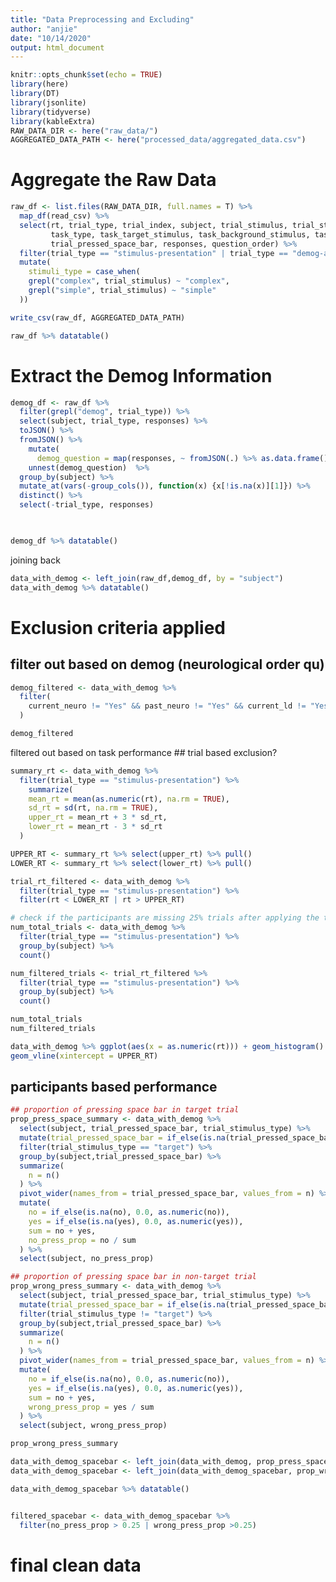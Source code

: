 ```yaml
---
title: "Data Preprocessing and Excluding"
author: "anjie"
date: "10/14/2020"
output: html_document
---
```


```r
knitr::opts_chunk$set(echo = TRUE)
library(here)
library(DT)
library(jsonlite)
library(tidyverse)
library(kableExtra)
RAW_DATA_DIR <- here("raw_data/")
AGGREGATED_DATA_PATH <- here("processed_data/aggregated_data.csv")
```

# Aggregate the Raw Data 
```r
raw_df <- list.files(RAW_DATA_DIR, full.names = T) %>%
  map_df(read_csv) %>% 
  select(rt, trial_type, trial_index, subject, trial_stimulus, trial_stimulus_type, 
         task_type, task_target_stimulus, task_background_stimulus, task_deviant_stimuli, task_order_number, block_order_number, trial_looking_time, 
         trial_pressed_space_bar, responses, question_order) %>% 
  filter(trial_type == "stimulus-presentation" | trial_type == "demog-age" | trial_type == "demog-gender-and-education" | trial_type == "demog-ethnic-US" | trial_type == "demog-disorder-history") %>% 
  mutate(
    stimuli_type = case_when(
    grepl("complex", trial_stimulus) ~ "complex", 
    grepl("simple", trial_stimulus) ~ "simple"
  ))

write_csv(raw_df, AGGREGATED_DATA_PATH)
```

```r
raw_df %>% datatable()
```

# Extract the Demog Information 
```r
demog_df <- raw_df %>% 
  filter(grepl("demog", trial_type)) %>% 
  select(subject, trial_type, responses) %>% 
  toJSON() %>% 
  fromJSON() %>% 
    mutate(
      demog_question = map(responses, ~ fromJSON(.) %>% as.data.frame())) %>% 
    unnest(demog_question)  %>% 
  group_by(subject) %>%
  mutate_at(vars(-group_cols()), function(x) {x[!is.na(x)][1]}) %>%
  distinct() %>% 
  select(-trial_type, responses)
  


demog_df %>% datatable()
```
joining back
```r
data_with_demog <- left_join(raw_df,demog_df, by = "subject")
data_with_demog %>% datatable()
```


# Exclusion criteria applied 
## filter out based on demog (neurological order qu)
```r
demog_filtered <- data_with_demog %>% 
  filter(
    current_neuro != "Yes" && past_neuro != "Yes" && current_ld != "Yes" && past_ld != "Yes"
  )

demog_filtered
```
filtered out based on task performance 
## trial based exclusion? 
```r
summary_rt <- data_with_demog %>% 
  filter(trial_type == "stimulus-presentation") %>% 
    summarize(
    mean_rt = mean(as.numeric(rt), na.rm = TRUE), 
    sd_rt = sd(rt, na.rm = TRUE),
    upper_rt = mean_rt + 3 * sd_rt, 
    lower_rt = mean_rt - 3 * sd_rt
  )

UPPER_RT <- summary_rt %>% select(upper_rt) %>% pull()
LOWER_RT <- summary_rt %>% select(lower_rt) %>% pull()

trial_rt_filtered <- data_with_demog %>% 
  filter(trial_type == "stimulus-presentation") %>% 
  filter(rt < LOWER_RT | rt > UPPER_RT)

# check if the participants are missing 25% trials after applying the trial-based exclusion criteria 
num_total_trials <- data_with_demog %>% 
  filter(trial_type == "stimulus-presentation") %>% 
  group_by(subject) %>% 
  count()

num_filtered_trials <- trial_rt_filtered %>% 
  filter(trial_type == "stimulus-presentation") %>% 
  group_by(subject) %>% 
  count()

num_total_trials
num_filtered_trials
```

```r
data_with_demog %>% ggplot(aes(x = as.numeric(rt))) + geom_histogram() + 
geom_vline(xintercept = UPPER_RT)
```

## participants based performance
```r
## proportion of pressing space bar in target trial 
prop_press_space_summary <- data_with_demog %>% 
  select(subject, trial_pressed_space_bar, trial_stimulus_type) %>% 
  mutate(trial_pressed_space_bar = if_else(is.na(trial_pressed_space_bar), "no", trial_pressed_space_bar)) %>% 
  filter(trial_stimulus_type == "target") %>% 
  group_by(subject,trial_pressed_space_bar) %>% 
  summarize(
    n = n()
  ) %>% 
  pivot_wider(names_from = trial_pressed_space_bar, values_from = n) %>% 
  mutate(
    no = if_else(is.na(no), 0.0, as.numeric(no)),
    yes = if_else(is.na(yes), 0.0, as.numeric(yes)), 
    sum = no + yes, 
    no_press_prop = no / sum
  ) %>% 
  select(subject, no_press_prop)

## proportion of pressing space bar in non-target trial 
prop_wrong_press_summary <- data_with_demog %>% 
  select(subject, trial_pressed_space_bar, trial_stimulus_type) %>% 
  mutate(trial_pressed_space_bar = if_else(is.na(trial_pressed_space_bar), "no", trial_pressed_space_bar)) %>% 
  filter(trial_stimulus_type != "target") %>% 
  group_by(subject,trial_pressed_space_bar) %>% 
  summarize(
    n = n()
  ) %>% 
  pivot_wider(names_from = trial_pressed_space_bar, values_from = n) %>% 
  mutate(
    no = if_else(is.na(no), 0.0, as.numeric(no)),
    yes = if_else(is.na(yes), 0.0, as.numeric(yes)), 
    sum = no + yes, 
    wrong_press_prop = yes / sum
  ) %>% 
  select(subject, wrong_press_prop)

prop_wrong_press_summary

data_with_demog_spacebar <- left_join(data_with_demog, prop_press_space_summary, by = "subject")
data_with_demog_spacebar <- left_join(data_with_demog_spacebar, prop_wrong_press_summary, by = "subject")

data_with_demog_spacebar %>% datatable()


filtered_spacebar <- data_with_demog_spacebar %>% 
  filter(no_press_prop > 0.25 | wrong_press_prop >0.25)
```



# final clean data 
